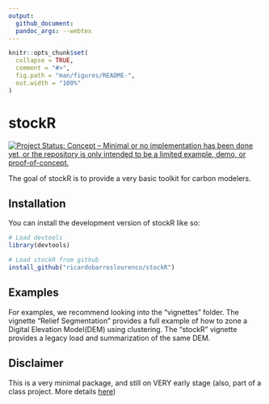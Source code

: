 ```yaml
---
output:
  github_document:
  pandoc_args: --webtex
---
```


<!-- README.md is generated from README.Rmd. Please edit that file -->

```r
knitr::opts_chunk$set(
  collapse = TRUE,
  comment = "#>",
  fig.path = "man/figures/README-",
  out.width = "100%"
)
```

# stockR

<!-- badges: start -->
[![Project Status: Concept – Minimal or no implementation has been done yet, or the repository is only intended to be a limited example, demo, or proof-of-concept.](https://www.repostatus.org/badges/latest/concept.svg)](https://www.repostatus.org/#concept)
<!-- badges: end -->

The goal of stockR is to provide a very basic toolkit for carbon modelers. 

## Installation

You can install the development version of stockR like so:

``` r
# Load devtools
library(devtools)

# Load stockR from github
install_github("ricardobarroslourenco/stockR")
```

## Examples

For examples, we recommend looking into the "vignettes" folder. The vignette "Relief Segmentation" provides a full example of how to zone a Digital Elevation Model(DEM) using clustering. The "stockR" vignette provides a legacy load and summarization of the same DEM.

## Disclaimer
This is a very minimal package, and still on VERY early stage (also, part of a class project. More details [here](https://github.com/ricardobarroslourenco/My_First_Repository))
